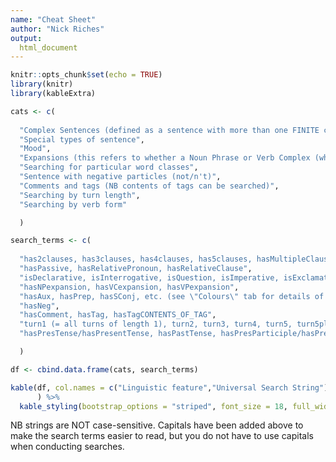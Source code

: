 ```yaml
---
name: "Cheat Sheet"  
author: "Nick Riches"  
output:  
  html_document  
---
```


```r
knitr::opts_chunk$set(echo = TRUE)
library(knitr)
library(kableExtra)
```

```r

cats <- c(
  
  "Complex Sentences (defined as a sentence with more than one FINITE clause)",
  "Special types of sentence",
  "Mood",
  "Expansions (this refers to whether a Noun Phrase or Verb Complex (which some refer to as \"Verb Phrase\") contains more than one element)",
  "Searching for particular word classes",
  "Sentence with negative particles (not/n't)",
  "Comments and tags (NB contents of tags can be searched)",
  "Searching by turn length",
  "Searching by verb form"

  )

search_terms <- c(
  
  "has2clauses, has3clauses, has4clauses, has5clauses, hasMultipleClauses, isComplex (i.e. has more than one clause)",
  "hasPassive, hasRelativePronoun, hasRelativeClause",
  "isDeclarative, isInterrogative, isQuestion, isImperative, isExclamative",
  "hasNPexpansion, hasVCexpansion, hasVPexpansion",
  "hasAux, hasPrep, hasSConj, etc. (see \"Colours\" tab for details of the labels which are used for particular word classes)",
  "hasNeg",
  "hasComment, hasTag, hasTagCONTENTS_OF_TAG",
  "turn1 (= all turns of length 1), turn2, turn3, turn4, turn5, turn5plus",
  "hasPresTense/hasPresentTense, hasPastTense, hasPresParticiple/hasPresentParticiple, hasPastParticiple, hasInfinitive"

  )

df <- cbind.data.frame(cats, search_terms)

kable(df, col.names = c("Linguistic feature","Universal Search String")
      ) %>%
  kable_styling(bootstrap_options = "striped", font_size = 18, full_width = T)

```
NB strings are NOT case-sensitive. Capitals have been added above to make the search terms easier to read, but you do not have to use capitals when conducting searches.
